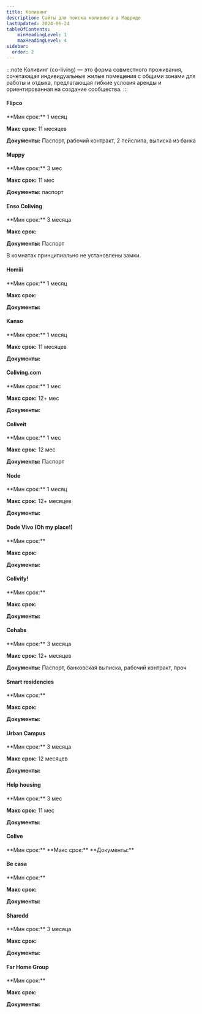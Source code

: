 ```yaml
---
title: Коливинг
description: Сайты для поиска коливинга в Мадриде
lastUpdated: 2024-06-24
tableOfContents:
    minHeadingLevel: 1
    maxHeadingLevel: 4
sidebar:
  order: 2
---
```



:::note
Коливинг (co-living) — это форма совместного проживания, сочетающая индивидуальные жилые помещения с общими зонами для работы и отдыха, предлагающая гибкие условия аренды и ориентированная на создание сообщества.
:::

#### Flipco
<Badge text="Коливинг" variant="note" size="small" />
<Badge text="Квартира" variant="success" size="small" />
**Мин срок:** 1 месяц

**Макс срок:** 11 месяцев

**Документы:** Паспорт, рабочий контракт, 2 пейслипа, выписка из банка

<LinkCard title="Flipco" description="Коливинг и коворкинг в Тетуане" href="https://flipcoliving.com/" target="_blank"  />


#### Muppy
<Badge text="Коливинг" variant="note" size="small" />
**Мин срок:** 3 мес

**Макс срок:** 11 мес

**Документы:** паспорт

<LinkCard title="Muppy" description="Коливинг с уборкой и групповыми мероприятиями" href="https://www.muppy.com/en?city=all" target="_blank"  />


#### Enso Coliving
<Badge text="Коливинг" variant="note" size="small" />
**Мин срок:** 3 месяца

**Макс срок:**

**Документы:** Паспорт

<Aside type="caution" title="Note">В комнатах принципиально не установлены замки.</Aside>
<LinkCard title="Enso Coliving" description="Коливинг" href="https://ensocoliving.com/" target="_blank"  />


#### Homiii
<Badge text="Коливинг" variant="note" size="small" />
**Мин срок:** 1 месяц

**Макс срок:**

**Документы:**

<LinkCard title="Homiii" description="Коливинг для молодых профессионалов 18-33 лет" href="https://homiii.com/" target="_blank"  />


#### Kanso
<Badge text="Коливинг" variant="note" size="small" />
**Мин срок:** 1 месяц

**Макс срок:** 11 месяцев

**Документы:**

<LinkCard title="Kanso coliving" description="Коливинг, комнаты, мероприятия" href="https://kansocoliving.com/" target="_blank"  />


#### Coliving.com
<Badge text="Коливинг" variant="note" size="small" />
**Мин срок:** 1 мес

**Макс срок:** 12+ мес

**Документы:**

<LinkCard title="Coliving.com" description="Коливинг и комьюнити" href="https://coliving.com/" target="_blank"  />

#### Coliveit
<Badge text="Коливинг" variant="note" size="small" />
**Мин срок:** 1 мес

**Макс срок:** 12 мес

**Документы:** Паспорт
<LinkCard title="Coliveit" description="Коливинг и комьюнити" href="https://www.coliveit.com/en/" target="_blank"  />


#### Node
<Badge text="Коливинг" variant="note" size="small" />
<Badge text="Pet-friendly" variant="caution" size="small" />
**Мин срок:** 1 месяц

**Макс срок:** 12+ месяцев

**Документы:**
<LinkCard title="Node" description="" href="https://node-living.com/es/coliving/madrid/" target="_blank"  />

#### Dode Vivo (Oh my place!)
<Badge text="Коливинг" variant="note" size="small" />
<Badge text="Квартира" variant="success" size="small" />
**Мин срок:**

**Макс срок:**

**Документы:**
<LinkCard title="Dode Vivo" description="Коливинг" href="https://www.dovevivo.com/en/" target="_blank"  />

#### Colivify!
<Badge text="Коливинг" variant="note" size="small" />
**Мин срок:**

**Макс срок:**

**Документы:**
<LinkCard title="Colivify!" description="Лухари коливинг для студентов 18-27 лет" href="https://www.colivify.com/" target="_blank"  />


#### Cohabs
<Badge text="Коливинг" variant="note" size="small" />
**Мин срок:** 3 месяца

**Макс срок:** 12+ месяцев

**Документы:** Паспорт, банковская выписка, рабочий контракт, проч
<LinkCard title="Cohabs" description="Коливинг и комьюнити" href="https://cohabs.com/cities/madrid" target="_blank"  />


#### Smart residencies
<Badge text="Коливинг" variant="note" size="small" />
**Мин срок:**

**Макс срок:**

**Документы:**
<LinkCard title="Smart residencies" description="Студенческая резиденция" href="https://smartresidences.es/coliving-madrid/" target="_blank"  />


#### Urban Campus
<Badge text="Коливинг" variant="note" size="small" />
<Badge text="Квартира" variant="success" size="small" />
<Badge text="Комната" variant="tip" size="small" />
**Мин срок:** 3 месяца

**Макс срок:** 12 месяцев

**Документы:**
<LinkCard title="Urban Campus" description="Коливинг+коворкинг+комьюнити+бассейн. Студентов не берут, несмотря на название."
    href="https://urbancampus.com/es/coliving-spaces/mellado-madrid-coliving/" target="_blank"  />


#### Help housing
<Badge text="Коливинг" variant="note" size="small" />
<Badge text="Квартира" variant="success" size="small" />
<Badge text="Комната" variant="tip" size="small" />
**Мин срок:** 3 мес

**Макс срок:** 11 мес

**Документы:**
<LinkCard title="Help housing" description="Комнаты, квартиры, коливинг" href="https://helphousing.com/" target="_blank"  />

#### Colive
<Badge text="Комната" variant="tip" size="small" />
<LinkCard title="Colive" description="Комнаты для студентов и молодых профессионалов от 18 до 35 лет" href="https://colive.es/" target="_blank"  />
**Мин срок:**
**Макс срок:**
**Документы:**


#### Be casa
<Badge text="Коливинг" variant="note" size="small" />
<Badge text="Квартира" variant="success" size="small" />
<Badge text="Pet-friendly" variant="caution" size="small" />
**Мин срок:**

**Макс срок:**

**Документы:**
<LinkCard title="Be casa" description="Апартаменты с бассейнами в Подмадридье" href="https://www.becasaapartments.com/es/inicio" target="_blank"  />


#### Sharedd
<Badge text="Комната" variant="tip" size="small" />
**Мин срок:** 3 месяца

**Макс срок:**

**Документы:**
<LinkCard title="Sharedd" description="" href="https://sharedd.co/madrid-coliving-accommodation/" target="_blank"  />


#### Far Home Group
<Badge text="Комната" variant="tip" size="small" />
<Badge text="Коливинг" variant="note" size="small" />
<Badge text="Краткосрочная аренда" variant="caution" size="small" />
**Мин срок:**

**Макс срок:**

**Документы:**
<LinkCard title="Far Home Group" description="Хостелы, апартаменты, коливинги, коворкинги" href="https://farhomehostels.com/" target="_blank"  />

